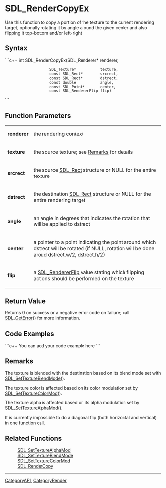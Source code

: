 <!-- pragma section-numbers off -->
<!-- pragma disable-camelcase -->

= SDL_RenderCopyEx =
Use this function to copy a portion of the texture to the current rendering target, optionally rotating it by angle around the given center and also flipping it top-bottom and/or left-right


== Syntax ==
```c++
int SDL_RenderCopyEx(SDL_Renderer*          renderer,
                     SDL_Texture*           texture,
                     const SDL_Rect*        srcrect,
                     const SDL_Rect*        dstrect,
                     const double           angle,
                     const SDL_Point*       center,
                     const SDL_RendererFlip flip)
```

== Function Parameters ==
{|
|'''renderer'''
|the rendering context
|-
|'''texture'''
|the source texture; see [[#Remarks|Remarks]] for details
|-
|'''srcrect'''
|the source [[SDL_Rect]] structure or NULL for the entire texture
|-
|'''dstrect'''
|the destination [[SDL_Rect]] structure or NULL for the entire rendering target
|-
|'''angle'''
|an angle in degrees that indicates the rotation that will be applied to dstrect
|-
|'''center'''
|a pointer to a point indicating the point around which dstrect will be rotated (if NULL, rotation will be done aroud dstrect.w/2, dstrect.h/2)
|-
|'''flip'''
|a [[SDL_RendererFlip]] value stating which flipping actions should be performed on the texture
|}
== Return Value ==
Returns 0 on success or a negative error code on failure; call [[SDL_GetError]]() for more information.

== Code Examples ==
```c++
You can add your code example here
```

== Remarks ==
The texture is blended with the destination based on its blend mode set with [[SDL_SetTextureBlendMode]]().

The texture color is affected based on its color modulation set by [[SDL_SetTextureColorMod]]().  

The texture alpha is affected based on its alpha modulation set by [[SDL_SetTextureAlphaMod]]().

It is currently impossible to do a diagonal flip (both horizontal and vertical) in one function call.

== Related Functions ==
:[[SDL_SetTextureAlphaMod]]
:[[SDL_SetTextureBlendMode]]
:[[SDL_SetTextureColorMod]]
:[[SDL_RenderCopy]]

----
[[CategoryAPI]], [[CategoryRender]]
